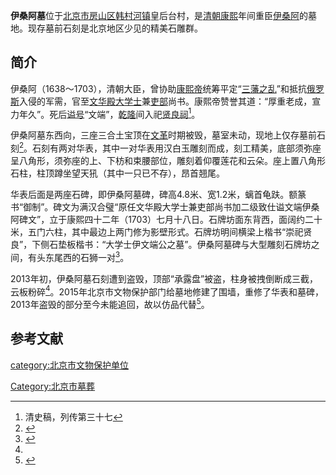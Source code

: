 {{文物保护单位
| 级别 = 省级
| 省区市 = 北京市
| 图片 = 
| 名称 = 伊桑阿墓石刻
| 编号 = 6-32
| 分类 = 古遗址
| 时代 = 
| 所在 = 房山区
| 登录 = 2001年
}}

'''伊桑阿墓'''位于[[北京市|北京市]][[房山区|房山区]][[韩村河镇|韩村河镇]]皇后台村，是[[清朝|清朝]][[康熙|康熙]]年间重臣[[伊桑阿|伊桑阿]]的墓地。现存墓前石刻是北京地区少见的精美石雕群。

==简介==
伊桑阿（1638～1703），清朝大臣，曾协助[[康熙帝|康熙帝]]统筹平定“[[三藩之乱|三藩之乱]]”和抵抗[[俄罗斯帝国|俄罗斯]]入侵的军需，官至[[文华殿大学士|文华殿大学士]]兼[[吏部|吏部]]尚书。康熙帝赞誉其道：“厚重老成，宣力年久”。死后[[谥号|谥号]]“文端”，[[乾隆|乾隆]]间入祀[[贤良祠|贤良祠]]<ref>清史稿，列传第三十七</ref>。

伊桑阿墓东西向，三座三合土宝顶在[[文革|文革]]时期被毁，墓室未动，现地上仅存墓前石刻<ref>{{cite web|title=伊桑阿墓石刻|url=http://www.bjww.gov.cn/wbsj/bjwbdwDetail.htm|accessdate=2016-02-10}}</ref>。石刻有两对华表，其中一对华表用汉白玉雕刻而成，刻工精美，底部须弥座呈八角形，须弥座的上、下枋和束腰部位，雕刻着仰覆莲花和云朵。座上置八角形石柱，柱顶蹲坐望天犼（其中一只已不存），昂首翘尾。

华表后面是两座石碑，即伊桑阿墓碑，碑高4.8米、宽1.2米，螭首龟趺。额篆书“御制”。碑文为满汉合璧“原任文华殿大学士兼吏部尚书加二级致仕谥文端伊桑阿碑文”，立于康熙四十二年（1703）七月十八日。石牌坊面东背西，面阔约二十米，五门六柱，其中最边上两门修为影壁形式。石牌坊明间横梁上楷书“崇祀贤良”，下侧石垫板楷书：“大学士伊文端公之墓”。伊桑阿墓碑与大型雕刻石牌坊之间，有头东尾西的石狮一对<ref name="伊桑阿墓石刻被盗">{{cite web|title=伊桑阿墓石刻被盗|url=http://news.qq.com/a/20130327/001509.htm|accessdate=2016-02-10|archive-date=2019-05-03|archive-url=https://web.archive.org/web/20190503131707/https://news.qq.com/a/20130327/001509.htm|dead-url=no}}</ref>。

2013年初，伊桑阿墓石刻遭到盗毁，顶部“承露盘”被盗，柱身被拽倒断成三截，云板粉碎<ref name="伊桑阿墓石刻被盗"/>。2015年北京市文物保护部门给墓地修建了围墙，重修了华表和墓碑，2013年盗毁的部分至今未能追回，故以仿品代替<ref>{{cite web|title=伊桑阿墓修复|url=http://www.chinanews.com/cul/2015/11-12/7620307.shtml|accessdate=2016-02-10|archive-date=2019-05-02|archive-url=https://web.archive.org/web/20190502102943/http://www.chinanews.com/cul/2015/11-12/7620307.shtml|dead-url=no}}</ref>。

==参考文献==
{{reflist}}

{{北京市文物保护单位}}

[[category:北京市文物保护单位|category:北京市文物保护单位]]
[[Category:北京市墓葬|Category:北京市墓葬]]